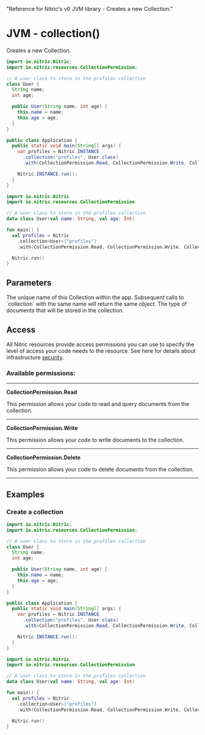   "Reference for Nitric's v0 JVM library - Creates a new Collection."

# JVM - collection()

Creates a new Collection.

<Tabs syncKey="jvm-lang">

<TabItem label="Java">

```java
import io.nitric.Nitric;
import io.nitric.resources.CollectionPermission;

// A user class to store in the profiles collection
class User {
  String name;
  int age;

  public User(String name, int age) {
    this.name = name;
    this.age = age;
  }
}

public class Application {
  public static void main(String[] args) {
    var profiles = Nitric.INSTANCE
      .collection("profiles", User.class)
      .with(CollectionPermission.Read, CollectionPermission.Write, CollectionPermission.Delete);

    Nitric.INSTANCE.run();
  }
}
```

</TabItem>

<TabItem label="Kotlin">

```kotlin
import io.nitric.Nitric
import io.nitric.resources.CollectionPermission

// A user class to store in the profiles collection
data class User(val name: String, val age: Int)

fun main() {
  val profiles = Nitric
    .collection<User>("profiles")
    .with(CollectionPermission.Read, CollectionPermission.Write, CollectionPermission.Delete)

  Nitric.run()
}
```

</TabItem>

</Tabs>

## Parameters

<Properties>
  <Property name="name" required type="String">
    The unique name of this Collection within the app. Subsequent calls to
    `collection` with the same name will return the same object.
  </Property>
  <Property name="type" required type="Class<T>">
    The type of documents that will be stored in the collection.
  </Property>
</Properties>

## Access

All Nitric resources provide access permissions you can use to specify the level of access your code needs to the resource. See here for details about infrastructure [security](/get-started/foundations/infrastructure/security).

### Available permissions:

---

**CollectionPermission.Read**

This permission allows your code to read and query documents from the collection.

---

**CollectionPermission.Write**

This permission allows your code to write documents to the collection.

---

**CollectionPermission.Delete**

This permission allows your code to delete documents from the collection.

---

## Examples

### Create a collection

<Tabs syncKey="jvm-lang">

<TabItem label="Java">

```java
import io.nitric.Nitric;
import io.nitric.resources.CollectionPermission;

// A user class to store in the profiles collection
class User {
  String name;
  int age;

  public User(String name, int age) {
    this.name = name;
    this.age = age;
  }
}

public class Application {
  public static void main(String[] args) {
    var profiles = Nitric.INSTANCE
      .collection("profiles", User.class)
      .with(CollectionPermission.Read, CollectionPermission.Write, CollectionPermission.Delete);

    Nitric.INSTANCE.run();
  }
}
```

</TabItem>

<TabItem label="Kotlin">

```kotlin
import io.nitric.Nitric
import io.nitric.resources.CollectionPermission

// A user class to store in the profiles collection
data class User(val name: String, val age: Int)

fun main() {
  val profiles = Nitric
    .collection<User>("profiles")
    .with(CollectionPermission.Read, CollectionPermission.Write, CollectionPermission.Delete)

  Nitric.run()
}
```

</TabItem>

</Tabs>
